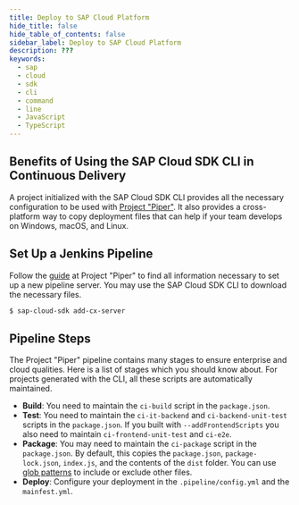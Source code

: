 ```yaml
---
title: Deploy to SAP Cloud Platform
hide_title: false
hide_table_of_contents: false
sidebar_label: Deploy to SAP Cloud Platform
description: ???
keywords:
  - sap
  - cloud
  - sdk
  - cli
  - command
  - line
  - JavaScript
  - TypeScript
---
```


## Benefits of Using the SAP Cloud SDK CLI in Continuous Delivery

A project initialized with the SAP Cloud SDK CLI provides all the necessary configuration to be used with [Project "Piper"](../../../related-projects/project-piper).
It also provides a cross-platform way to copy deployment files that can help if your team develops on Windows, macOS, and Linux.

## Set Up a Jenkins Pipeline

Follow the [guide](https://sap.github.io/jenkins-library/guidedtour/) at Project "Piper" to find all information necessary to set up a new pipeline server.
You may use the SAP Cloud SDK CLI to download the necessary files.

```bash
$ sap-cloud-sdk add-cx-server
```

## Pipeline Steps

The Project "Piper" pipeline contains many stages to ensure enterprise and cloud qualities.
Here is a list of stages which you should know about.
For projects generated with the CLI, all these scripts are automatically maintained.

- **Build**:
  You need to maintain the `ci-build` script in the `package.json`.
- **Test**:
  You need to maintain the `ci-it-backend` and `ci-backend-unit-test` scripts in the `package.json`.
  If you built with `--addFrontendScripts` you also need to maintain `ci-frontend-unit-test` and `ci-e2e`.
- **Package**:
  You may need to maintain the `ci-package` script in the `package.json`.
  By default, this copies the `package.json`, `package-lock.json`, `index.js`, and the contents of the `dist` folder.
  You can use [glob patterns](<https://en.wikipedia.org/wiki/Glob_(programming)>) to include or exclude other files.
- **Deploy**:
  Configure your deployment in the `.pipeline/config.yml` and the `mainfest.yml`.
